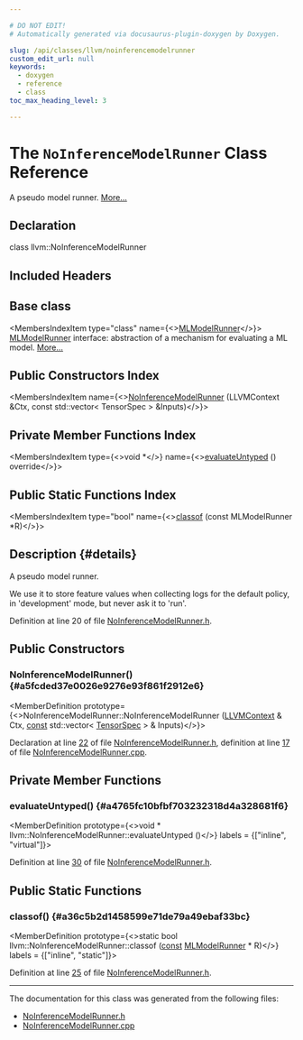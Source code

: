```yaml
---

# DO NOT EDIT!
# Automatically generated via docusaurus-plugin-doxygen by Doxygen.

slug: /api/classes/llvm/noinferencemodelrunner
custom_edit_url: null
keywords:
  - doxygen
  - reference
  - class
toc_max_heading_level: 3

---
```





# The `NoInferenceModelRunner` Class Reference

<DoxygenPage pluginConfig={pluginConfig}>

A pseudo model runner. <a href="#details">More...</a>

## Declaration

<CodeBlock>class llvm::NoInferenceModelRunner</CodeBlock>

## Included Headers

<IncludesList>
<IncludesListItem
  filePath="llvm/Analysis/NoInferenceModelRunner.h"
  permalink="/docs/api/files/include/include/llvm/include/llvm/analysis/noinferencemodelrunner-h"
  isLocal="true" />
</IncludesList>

## Base class

<MembersIndex>

<MembersIndexItem
  type="class"
  name={<><a href="/docs/api/classes/llvm/mlmodelrunner">MLModelRunner</a></>}>
<a href="/docs/api/classes/llvm/mlmodelrunner">MLModelRunner</a> interface: abstraction of a mechanism for evaluating a ML model. <a href="/docs/api/classes/llvm/mlmodelrunner/#details">More...</a>
</MembersIndexItem>

</MembersIndex>

## Public Constructors Index

<MembersIndex>

<MembersIndexItem
  name={<><a href="#a5fcded37e0026e9276e93f861f2912e6">NoInferenceModelRunner</a> (LLVMContext &amp;Ctx, const std::vector&lt; TensorSpec &gt; &amp;Inputs)</>}>
</MembersIndexItem>

</MembersIndex>

## Private Member Functions Index

<MembersIndex>

<MembersIndexItem
  type={<>void &#42;</>}
  name={<><a href="#a4765fc10bfbf703232318d4a328681f6">evaluateUntyped</a> () override</>}>
</MembersIndexItem>

</MembersIndex>

## Public Static Functions Index

<MembersIndex>

<MembersIndexItem
  type="bool"
  name={<><a href="#a36c5b2d1458599e71de79a49ebaf33bc">classof</a> (const MLModelRunner &#42;R)</>}>
</MembersIndexItem>

</MembersIndex>

## Description {#details}

A pseudo model runner.

We use it to store feature values when collecting logs for the default policy, in &#39;development&#39; mode, but never ask it to &#39;run&#39;.

Definition at line 20 of file <a href="/docs/api/files/include/include/llvm/include/llvm/analysis/noinferencemodelrunner-h">NoInferenceModelRunner.h</a>.

<SectionDefinition>

## Public Constructors

### NoInferenceModelRunner() {#a5fcded37e0026e9276e93f861f2912e6}

<MemberDefinition
  prototype={<>NoInferenceModelRunner::NoInferenceModelRunner (<a href="/docs/api/classes/llvm/llvmcontext">LLVMContext</a> &amp; Ctx, <a href="/docs/api/files/lib/lib/target/lib/target/aarch64/aarch64promoteconstant-cpp/#a90f8350fecae261c25be85d38b451bff">const</a> std::vector&lt; <a href="/docs/api/classes/llvm/tensorspec">TensorSpec</a> &gt; &amp; Inputs)</>}>

Declaration at line <a href="/docs/api/files/include/include/llvm/include/llvm/analysis/noinferencemodelrunner-h/#l00022">22</a> of file <a href="/docs/api/files/include/include/llvm/include/llvm/analysis/noinferencemodelrunner-h">NoInferenceModelRunner.h</a>, definition at line <a href="/docs/api/files/lib/lib/analysis/noinferencemodelrunner-cpp/#l00017">17</a> of file <a href="/docs/api/files/lib/lib/analysis/noinferencemodelrunner-cpp">NoInferenceModelRunner.cpp</a>.
</MemberDefinition>

</SectionDefinition>

<SectionDefinition>

## Private Member Functions

### evaluateUntyped() {#a4765fc10bfbf703232318d4a328681f6}

<MemberDefinition
  prototype={<>void &#42; llvm::NoInferenceModelRunner::evaluateUntyped ()</>}
  labels = {["inline", "virtual"]}>

Definition at line <a href="/docs/api/files/include/include/llvm/include/llvm/analysis/noinferencemodelrunner-h/#l00030">30</a> of file <a href="/docs/api/files/include/include/llvm/include/llvm/analysis/noinferencemodelrunner-h">NoInferenceModelRunner.h</a>.
</MemberDefinition>

</SectionDefinition>

<SectionDefinition>

## Public Static Functions

### classof() {#a36c5b2d1458599e71de79a49ebaf33bc}

<MemberDefinition
  prototype={<>static bool llvm::NoInferenceModelRunner::classof (<a href="/docs/api/files/lib/lib/target/lib/target/aarch64/aarch64promoteconstant-cpp/#a90f8350fecae261c25be85d38b451bff">const</a> <a href="/docs/api/classes/llvm/mlmodelrunner">MLModelRunner</a> &#42; R)</>}
  labels = {["inline", "static"]}>

Definition at line <a href="/docs/api/files/include/include/llvm/include/llvm/analysis/noinferencemodelrunner-h/#l00025">25</a> of file <a href="/docs/api/files/include/include/llvm/include/llvm/analysis/noinferencemodelrunner-h">NoInferenceModelRunner.h</a>.
</MemberDefinition>

</SectionDefinition>

<hr/>

The documentation for this class was generated from the following files:

<ul>
<li><a href="/docs/api/files/include/include/llvm/include/llvm/analysis/noinferencemodelrunner-h">NoInferenceModelRunner.h</a></li>
<li><a href="/docs/api/files/lib/lib/analysis/noinferencemodelrunner-cpp">NoInferenceModelRunner.cpp</a></li>
</ul>

</DoxygenPage>
